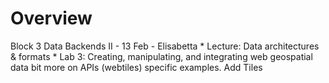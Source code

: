 # Overview

Block 3 Data Backends II - 13 Feb - Elisabetta
* Lecture: Data architectures & formats
* Lab 3: Creating, manipulating, and integrating web geospatial data bit more on APIs (webtiles) specific examples. Add Tiles